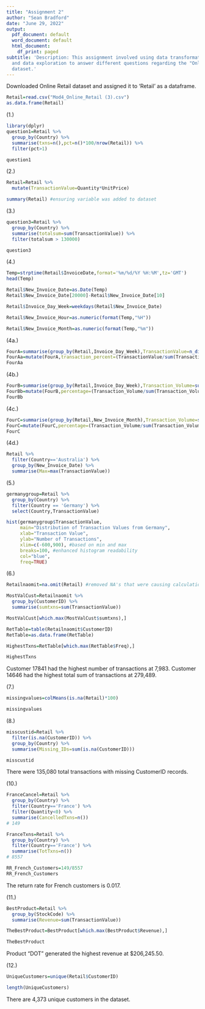 ```yaml
---
title: "Assignment 2"
author: "Sean Bradford"
date: "June 29, 2022"
output:
  pdf_document: default
  word_document: default
  html_document:
    df_print: paged
subtitle: 'Description: This assignment involved using data transformation, data wrangling,
  and data exploration to answer different questions regarding the "Online Retail"
  dataset.'
---
```


Downloaded Online Retail dataset and assigned it to 'Retail' as a dataframe.
```r
Retail=read.csv("Mod4_Online_Retail (3).csv")
as.data.frame(Retail)
```

(1.)
```r
library(dplyr)
question1=Retail %>%
  group_by(Country) %>%
  summarise(txns=n(),pct=n()*100/nrow(Retail)) %>%
  filter(pct>1)

question1
```

(2.)
```r
Retail=Retail %>%
  mutate(TransactionValue=Quantity*UnitPrice)

summary(Retail) #ensuring variable was added to dataset
```

(3.)
```r
question3=Retail %>%
  group_by(Country) %>%
  summarise(totalsum=sum(TransactionValue)) %>%
  filter(totalsum > 130000)

question3
```

(4.)
```r
Temp=strptime(Retail$InvoiceDate,format='%m/%d/%Y %H:%M',tz='GMT')
head(Temp)

Retail$New_Invoice_Date=as.Date(Temp)
Retail$New_Invoice_Date[20000]-Retail$New_Invoice_Date[10]

Retail$Invoice_Day_Week=weekdays(Retail$New_Invoice_Date)

Retail$New_Invoice_Hour=as.numeric(format(Temp,"%H"))

Retail$New_Invoice_Month=as.numeric(format(Temp,"%m"))
```
(4a.)
```r
FourA=summarise(group_by(Retail,Invoice_Day_Week),TransactionValue=n_distinct(InvoiceNo))
FourAa=mutate(FourA,transaction_percent=(TransactionValue/sum(TransactionValue))*100)
FourAa
```
(4b.)
```r
FourB=summarise(group_by(Retail,Invoice_Day_Week),Transaction_Volume=sum(TransactionValue))
FourBb=mutate(FourB,percentage=(Transaction_Volume/sum(Transaction_Volume))*100)
FourBb
```
(4c.)
```r
FourC=summarise(group_by(Retail,New_Invoice_Month),Transaction_Volume=sum(TransactionValue))
FourC=mutate(FourC,percentage=(Transaction_Volume/sum(Transaction_Volume))*100)
FourC
```
(4d.)
```r
Retail %>%
  filter(Country=='Australia') %>%
  group_by(New_Invoice_Date) %>%
  summarise(Max=max(TransactionValue))
```


(5.)
```r
germanygroup=Retail %>%
  group_by(Country) %>%
  filter(Country == 'Germany') %>%
  select(Country,TransactionValue)

hist(germanygroup$TransactionValue,
     main="Distribution of Transaction Values from Germany",
     xlab="Transaction Value",
     ylab="Number of Transactions",
     xlim=c(-600,900), #based on min and max
     breaks=100, #enhanced histogram readability
     col="blue",
     freq=TRUE)
```

(6.)
```r
Retailnaomit=na.omit(Retail) #removed NA's that were causing calculation errors

MostValCust=Retailnaomit %>%
  group_by(CustomerID) %>%
  summarise(sumtxns=sum(TransactionValue))

MostValCust[which.max(MostValCust$sumtxns),]
```

```r
RetTable=table(Retailnaomit$CustomerID)
RetTable=as.data.frame(RetTable)

HighestTxns=RetTable[which.max(RetTable$Freq),]

HighestTxns
```
Customer 17841 had the highest number of transactions at 7,983.
Customer 14646 had the highest total sum of transactions at 279,489.

(7.)
```r
missingvalues=colMeans(is.na(Retail)*100)

missingvalues
```

(8.)
```r
misscustid=Retail %>%
  filter(is.na(CustomerID)) %>%
  group_by(Country) %>%
  summarise(Missing_IDs=sum(is.na(CustomerID)))

misscustid
```
There were 135,080 total transactions with missing CustomerID records.


(10.)
```r
FranceCancel=Retail %>%
  group_by(Country) %>%
  filter(Country=='France') %>%
  filter(Quantity<0) %>%
  summarise(CancelledTxns=n())
# 149

FranceTxns=Retail %>%
  group_by(Country) %>%
  filter(Country=='France') %>%
  summarise(TotTxns=n())
# 8557

RR_French_Customers=149/8557
RR_French_Customers
```
The return rate for French customers is 0.017.

(11.)
```r
BestProduct=Retail %>%
  group_by(StockCode) %>%
  summarise(Revenue=sum(TransactionValue))

TheBestProduct=BestProduct[which.max(BestProduct$Revenue),]

TheBestProduct
```
Product "DOT" generated the highest revenue at $206,245.50.

(12.)
```r
UniqueCustomers=unique(Retail$CustomerID)

length(UniqueCustomers)
```
There are 4,373 unique customers in the dataset.
